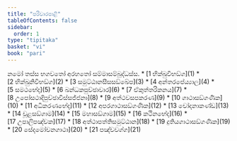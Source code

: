 ```yaml
---
title: "පරිවාරපාළි"
tableOfContents: false
sidebar:
  order: 1
type: "tipitaka"
basket: "vi"
book: "pari"
---
```


<Paragraph number="1" type="center" book="pari">
නමෝ තස්ස භගවතෝ අරහතෝ සම්මාසම්බුද්ධස්ස.

</Paragraph>

<TableOfContents book="pari">
* [1 භික්ඛුවිභඞ්ග](1)
* [2 භික්ඛුනිවිභඞ්ග](2)
* [3 සමුට්ඨානසීසසඞ්ඛේප](3)
* [4 අන්තරපේය්‍යාල](4)
* [5 සමථභේද](5)
* [6 ඛන්ධකපුච්ඡාවාර](6)
* [7 ඒකුත්තරිකනය](7)
* [8 උපෝසථාදිපුච්ඡාවිස්සජ්ජනා](8)
* [9 අත්ථවසපකරණ](9)
* [10 ගාථාසඞ්ගණික](10)
* [11 අධිකරණභේද](11)
* [12 අපරගාථාසඞ්ගණික](12)
* [13 චෝදනාකණ්ඩ](13)
* [14 චූළසඞ්ගාම](14)
* [15 මහාසඞ්ගාම](15)
* [16 කථිනභේද](16)
* [17 උපාලිපඤ්චක](17)
* [18 අත්ථාපත්තිසමුට්ඨාන](18)
* [19 දුතියගාථාසඞ්ගණික](19)
* [20 සේදමෝචනගාථා](20)
* [21 පඤ්චවග්ග](21)
</TableOfContents>